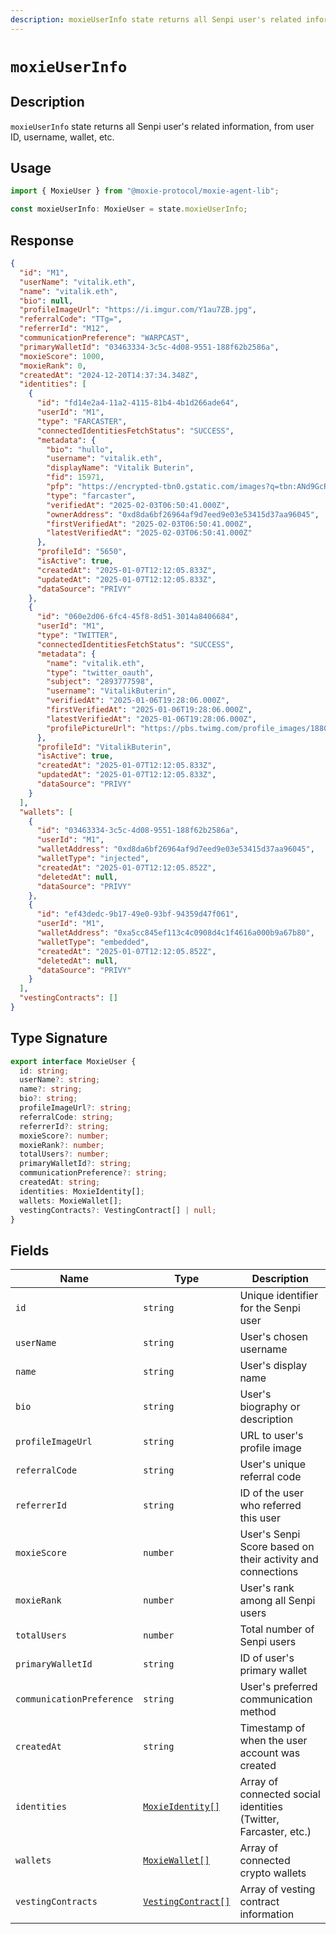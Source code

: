 ```yaml
---
description: moxieUserInfo state returns all Senpi user's related information, from user ID, username, wallet, etc.
---
```


# `moxieUserInfo`

## Description

`moxieUserInfo` state returns all Senpi user's related information, from user ID, username, wallet, etc.

## Usage

```ts
import { MoxieUser } from "@moxie-protocol/moxie-agent-lib";

const moxieUserInfo: MoxieUser = state.moxieUserInfo;
```

## Response

```json
{
  "id": "M1",
  "userName": "vitalik.eth",
  "name": "vitalik.eth",
  "bio": null,
  "profileImageUrl": "https://i.imgur.com/Y1au7ZB.jpg",
  "referralCode": "TTg=",
  "referrerId": "M12",
  "communicationPreference": "WARPCAST",
  "primaryWalletId": "03463334-3c5c-4d08-9551-188f62b2586a",
  "moxieScore": 1000,
  "moxieRank": 0,
  "createdAt": "2024-12-20T14:37:34.348Z",
  "identities": [
    {
      "id": "fd14e2a4-11a2-4115-81b4-4b1d266ade64",
      "userId": "M1",
      "type": "FARCASTER",
      "connectedIdentitiesFetchStatus": "SUCCESS",
      "metadata": {
        "bio": "hullo",
        "username": "vitalik.eth",
        "displayName": "Vitalik Buterin",
        "fid": 15971,
        "pfp": "https://encrypted-tbn0.gstatic.com/images?q=tbn:ANd9GcRfC2vsceENh7G_Q-hg6Ju6YwVYqn6f_VXsMA&s",
        "type": "farcaster",
        "verifiedAt": "2025-02-03T06:50:41.000Z",
        "ownerAddress": "0xd8da6bf26964af9d7eed9e03e53415d37aa96045",
        "firstVerifiedAt": "2025-02-03T06:50:41.000Z",
        "latestVerifiedAt": "2025-02-03T06:50:41.000Z"
      },
      "profileId": "5650",
      "isActive": true,
      "createdAt": "2025-01-07T12:12:05.833Z",
      "updatedAt": "2025-01-07T12:12:05.833Z",
      "dataSource": "PRIVY"
    },
    {
      "id": "060e2d06-6fc4-45f8-8d51-3014a8406684",
      "userId": "M1",
      "type": "TWITTER",
      "connectedIdentitiesFetchStatus": "SUCCESS",
      "metadata": {
        "name": "vitalik.eth",
        "type": "twitter_oauth",
        "subject": "2893777598",
        "username": "VitalikButerin",
        "verifiedAt": "2025-01-06T19:28:06.000Z",
        "firstVerifiedAt": "2025-01-06T19:28:06.000Z",
        "latestVerifiedAt": "2025-01-06T19:28:06.000Z",
        "profilePictureUrl": "https://pbs.twimg.com/profile_images/1880759276169224192/rXpjZO0A_400x400.jpg"
      },
      "profileId": "VitalikButerin",
      "isActive": true,
      "createdAt": "2025-01-07T12:12:05.833Z",
      "updatedAt": "2025-01-07T12:12:05.833Z",
      "dataSource": "PRIVY"
    }
  ],
  "wallets": [
    {
      "id": "03463334-3c5c-4d08-9551-188f62b2586a",
      "userId": "M1",
      "walletAddress": "0xd8da6bf26964af9d7eed9e03e53415d37aa96045",
      "walletType": "injected",
      "createdAt": "2025-01-07T12:12:05.852Z",
      "deletedAt": null,
      "dataSource": "PRIVY"
    },
    {
      "id": "ef43dedc-9b17-49e0-93bf-94359d47f061",
      "userId": "M1",
      "walletAddress": "0xa5cc845ef113c4c0908d4c1f4616a000b9a67b80",
      "walletType": "embedded",
      "createdAt": "2025-01-07T12:12:05.852Z",
      "deletedAt": null,
      "dataSource": "PRIVY"
    }
  ],
  "vestingContracts": []
}
```

## Type Signature

```ts
export interface MoxieUser {
  id: string;
  userName?: string;
  name?: string;
  bio?: string;
  profileImageUrl?: string;
  referralCode: string;
  referrerId?: string;
  moxieScore?: number;
  moxieRank?: number;
  totalUsers?: number;
  primaryWalletId?: string;
  communicationPreference?: string;
  createdAt: string;
  identities: MoxieIdentity[];
  wallets: MoxieWallet[];
  vestingContracts?: VestingContract[] | null;
}
```

## Fields

| Name                      | Type                                                                    | Description                                                     |
| ------------------------- | ----------------------------------------------------------------------- | --------------------------------------------------------------- |
| `id`                      | `string`                                                                | Unique identifier for the Senpi user                            |
| `userName`                | `string`                                                                | User's chosen username                                          |
| `name`                    | `string`                                                                | User's display name                                             |
| `bio`                     | `string`                                                                | User's biography or description                                 |
| `profileImageUrl`         | `string`                                                                | URL to user's profile image                                     |
| `referralCode`            | `string`                                                                | User's unique referral code                                     |
| `referrerId`              | `string`                                                                | ID of the user who referred this user                           |
| `moxieScore`              | `number`                                                                | User's Senpi Score based on their activity and connections      |
| `moxieRank`               | `number`                                                                | User's rank among all Senpi users                               |
| `totalUsers`              | `number`                                                                | Total number of Senpi users                                     |
| `primaryWalletId`         | `string`                                                                | ID of user's primary wallet                                     |
| `communicationPreference` | `string`                                                                | User's preferred communication method                           |
| `createdAt`               | `string`                                                                | Timestamp of when the user account was created                  |
| `identities`              | [`MoxieIdentity[]`](../../moxie-agent-lib/types/moxieidentity.mdx)      | Array of connected social identities (Twitter, Farcaster, etc.) |
| `wallets`                 | [`MoxieWallet[]`](../../moxie-agent-lib/types/moxiewallet.mdx)          | Array of connected crypto wallets                               |
| `vestingContracts`        | [`VestingContract[]`](../../moxie-agent-lib/types/vestingcontracts.mdx) | Array of vesting contract information                           |
